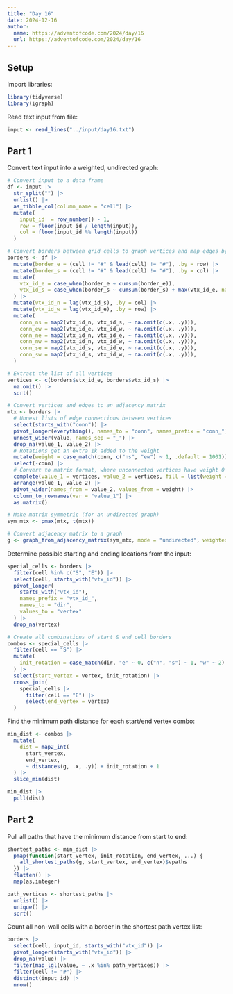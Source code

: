 ```yaml
---
title: "Day 16"
date: 2024-12-16
author:
  name: https://adventofcode.com/2024/day/16
  url: https://adventofcode.com/2024/day/16
---
```


## Setup

Import libraries:

```r

library(tidyverse)
library(igraph)

```

Read text input from file:

```r

input <- read_lines("../input/day16.txt")

```

## Part 1

Convert text input into a weighted, undirected graph:

```r

# Convert input to a data frame
df <- input |> 
  str_split("") |> 
  unlist() |> 
  as_tibble_col(column_name = "cell") |> 
  mutate(
    input_id  = row_number() - 1,
    row = floor(input_id / length(input)),
    col = floor(input_id %% length(input))
  )

# Convert borders between grid cells to graph vertices and map edges by cell
borders <- df |> 
  mutate(border_e = (cell != "#" & lead(cell) != "#"), .by = row) |> 
  mutate(border_s = (cell != "#" & lead(cell) != "#"), .by = col) |> 
  mutate(
    vtx_id_e = case_when(border_e ~ cumsum(border_e)),
    vtx_id_s = case_when(border_s ~ cumsum(border_s) + max(vtx_id_e, na.rm = T))
  ) |> 
  mutate(vtx_id_n = lag(vtx_id_s), .by = col) |> 
  mutate(vtx_id_w = lag(vtx_id_e), .by = row) |> 
  mutate(
    conn_ns = map2(vtx_id_n, vtx_id_s, ~ na.omit(c(.x, .y))),
    conn_ew = map2(vtx_id_e, vtx_id_w, ~ na.omit(c(.x, .y))),
    conn_ne = map2(vtx_id_n, vtx_id_e, ~ na.omit(c(.x, .y))),
    conn_nw = map2(vtx_id_n, vtx_id_w, ~ na.omit(c(.x, .y))),
    conn_se = map2(vtx_id_s, vtx_id_e, ~ na.omit(c(.x, .y))),
    conn_sw = map2(vtx_id_s, vtx_id_w, ~ na.omit(c(.x, .y))),
  )

# Extract the list of all vertices
vertices <- c(borders$vtx_id_e, borders$vtx_id_s) |> 
  na.omit() |> 
  sort()

# Convert vertices and edges to an adjacency matrix
mtx <- borders |> 
  # Unnest lists of edge connections between vertices
  select(starts_with("conn")) |> 
  pivot_longer(everything(), names_to = "conn", names_prefix = "conn_") |> 
  unnest_wider(value, names_sep = "_") |> 
  drop_na(value_1, value_2) |> 
  # Rotations get an extra 1k added to the weight
  mutate(weight = case_match(conn, c("ns", "ew") ~ 1, .default = 1001)) |> 
  select(-conn) |> 
  # Convert to matrix format, where unconnected vertices have weight 0
  complete(value_1 = vertices, value_2 = vertices, fill = list(weight = 0)) |> 
  arrange(value_1, value_2) |> 
  pivot_wider(names_from = value_2, values_from = weight) |> 
  column_to_rownames(var = "value_1") |> 
  as.matrix()

# Make matrix symmetric (for an undirected graph)
sym_mtx <- pmax(mtx, t(mtx))

# Convert adjacency matrix to a graph
g <- graph_from_adjacency_matrix(sym_mtx, mode = "undirected", weighted = TRUE)

```

Determine possible starting and ending locations from the input:

```r

special_cells <- borders |> 
  filter(cell %in% c("S", "E")) |> 
  select(cell, starts_with("vtx_id")) |> 
  pivot_longer(
    starts_with("vtx_id"), 
    names_prefix = "vtx_id_",
    names_to = "dir",
    values_to = "vertex"
  ) |> 
  drop_na(vertex)

# Create all combinations of start & end cell borders
combos <- special_cells |> 
  filter(cell == "S") |> 
  mutate(
    init_rotation = case_match(dir, "e" ~ 0, c("n", "s") ~ 1, "w" ~ 2) * 1000
  ) |>
  select(start_vertex = vertex, init_rotation) |> 
  cross_join(
    special_cells |> 
      filter(cell == "E") |> 
      select(end_vertex = vertex)
  )

```

Find the minimum path distance for each start/end vertex combo:

```r

min_dist <- combos |> 
  mutate(
    dist = map2_int(
      start_vertex, 
      end_vertex, 
      ~ distances(g, .x, .y)) + init_rotation + 1
  ) |> 
  slice_min(dist)

min_dist |> 
  pull(dist)

```

## Part 2

Pull all paths that have the minimum distance from start to end:

```r

shortest_paths <- min_dist |> 
  pmap(function(start_vertex, init_rotation, end_vertex, ...) {
    all_shortest_paths(g, start_vertex, end_vertex)$vpaths
  }) |> 
  flatten() |> 
  map(as.integer)

path_vertices <- shortest_paths |> 
  unlist() |> 
  unique() |> 
  sort()

```

Count all non-wall cells with a border in the shortest path vertex list: 

```r

borders |> 
  select(cell, input_id, starts_with("vtx_id")) |> 
  pivot_longer(starts_with("vtx_id")) |> 
  drop_na(value) |> 
  filter(map_lgl(value, ~ .x %in% path_vertices)) |> 
  filter(cell != "#") |> 
  distinct(input_id) |> 
  nrow()

```

